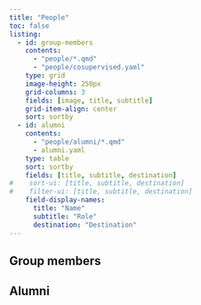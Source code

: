 ```yaml
---
title: "People"
toc: false
listing:
  - id: group-members
    contents: 
      - "people/*.qmd"
      - "people/cosupervised.yaml"
    type: grid
    image-height: 250px
    grid-columns: 3
    fields: [image, title, subtitle]
    grid-item-align: center
    sort: sortby
  - id: alumni
    contents: 
      - "people/alumni/*.qmd"
      - alumni.yaml
    type: table
    sort: sortby
    fields: [title, subtitle, destination]
#    sort-ui: [title, subtitle, destination]
#    filter-ui: [title, subtitle, destination]
    field-display-names: 
      title: "Name"
      subtitle: "Role"
      destination: "Destination"
---
```



## Group members

:::{#group-members}
:::

## Alumni

:::{#alumni}
:::
